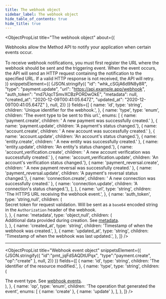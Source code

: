 ```yaml
---
title: The webhook object
sidebar_label: The webhook object
hide_table_of_contents: true
hide_title: true
---
```



<ObjectPropList
  title="The webhook object"
  about={(
    <div>
      Webhooks allow the Method API to notify your application when certain events occur.
      <br/>
      <br/>
      To receive webhook notifications, you must first register the URL where the webhook
      should be sent and the triggering event. When the event occurs, the API will send an
      HTTP request containing the notification to the specified URL. If a valid HTTP response
      is not received, the API will retry.
    </div>
  )}
  snippetsElement={(
    <CodeBlock
      className="language-json"
      title="THE WEBHOOK OBJECT">
      {JSON.stringify({
        "id": "whk_cSGjA6d9N8y8R",
        "type": "payment.update",
        "url": "https://api.example.app/webhook",
        "auth_token": "md7UqcTSmvXCBzPORDwOkE",
        "metadata": null,
        "created_at": "2020-12-09T00:41:05.647Z",
        "updated_at": "2020-12-09T00:41:05.647Z"
      }, null, 2)}
    </CodeBlock>
  )}
  fields={[
    {
      name: 'id',
      type: 'string',
      children: 'Unique identifier for the webhook.',
    },
    {
      name: 'type',
      type: 'enum',
      children: 'The event type to be sent to this url.',
      enums: [
        { name: 'payment.create', children: ' A new payment was successfully created.' },
        { name: 'payment.update', children: 'A payment\'s status changed.'},
        { name: 'account.create', children: ' A new account was successfully created.' },
        { name: 'account.update', children: 'An account\'s status changed.'},
        { name: 'entity.create', children: ' A new entity was successfully created.' },
        { name: 'entity.update', children: 'An entity\'s status changed.'},
        { name: 'account_verification.create', children: ' A new account verification was successfully created.' },
        { name: 'account_verification.update', children: 'An account\'s verification status changed.'},
        { name: 'payment_reversal.create', children: ' A new payment reversal was successfully created.' },
        { name: 'payment_reversal.update', children: 'A payment\'s reversal status changed.'},
        { name: 'connection.create', children: ' A new connection was successfully created.' },
        { name: 'connection.update', children: 'A connection\'s status changed.'},
      ],
    },
    {
      name: 'url',
      type: 'string',
      children: 'The HTTPS URL receiving the webhook event.',
    },
    {
      name: 'auth_token',
      type: 'string,null',
      children: (
        <div>
          Secret token for request validation. Will be sent as a <code>base64</code> encoded string
          in the <code>Authorization</code> header of the webhook.
        </div>
      ),
    },
    {
      name: 'metadata',
      type: 'object,null',
      children: (
        <div>
          Additional data provided during creation.
          See <a href="/api/metadata">metadata</a>.
        </div>
      ),
    },
    {
      name: 'created_at',
      type: 'string',
      children: 'Timestamp of when the webhook was created.',
    },
    {
      name: 'updated_at',
      type: 'string',
      children: 'Timestamp of when the webhook was last updated.',
    },
  ]}
/>

<hr className="dotted-divider" />

<ObjectPropList
  title="Webhook event object"
  snippetsElement={(
    <CodeBlock
      className="language-json"
      title="WEBHOOK EVENT OBJECT">
      {JSON.stringify({
        "id":"pmt_jqFdSAQDtUPqx",
        "type":"payment.create",
        "op":"create"
      }, null, 2)}
    </CodeBlock>
  )}
  fields={[
    {
      name: 'id',
      type: 'string',
      children: 'The identifier of the resource modified.',
    },
    {
      name: 'type',
      type: 'string',
      children: (
        <div>
          The event type. See <a href="/api/core/webhooks/object#type">webhook events</a>.
        </div>
      ),
    },
    {
      name: 'op',
      type: 'enum',
      children: 'The operation that generated the event',
      enums: [
        { name: 'create' },
        { name: 'update' },
      ],
    },
  ]}
/>
